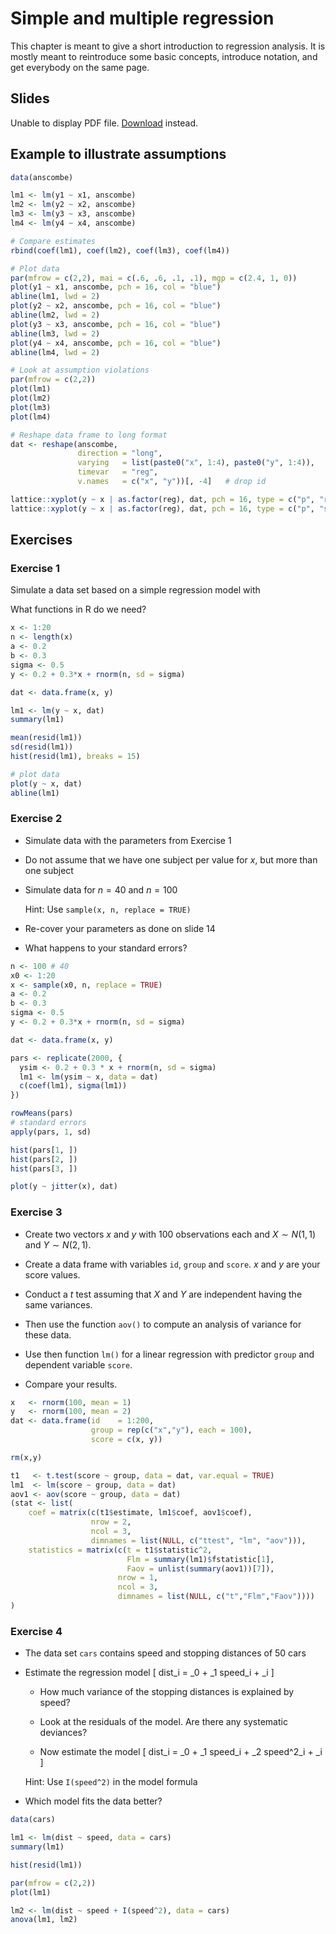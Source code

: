 # Simple and multiple regression

This chapter is meant to give a short introduction to regression analysis. It is
mostly meant to reintroduce some basic concepts, introduce notation, and get
everybody on the same page.

## Slides

```{=html}
<object data="slides/01_regression/01_regression.pdf" type="application/pdf" width="100%" height="500px">
  <p>
    Unable to display PDF file. <a href="slides/01_regression/01_regression.pdf">Download</a> instead.
  </p>
</object>
```


## Example to illustrate assumptions

```r

data(anscombe)

lm1 <- lm(y1 ~ x1, anscombe)
lm2 <- lm(y2 ~ x2, anscombe)
lm3 <- lm(y3 ~ x3, anscombe)
lm4 <- lm(y4 ~ x4, anscombe)

# Compare estimates
rbind(coef(lm1), coef(lm2), coef(lm3), coef(lm4))

# Plot data
par(mfrow = c(2,2), mai = c(.6, .6, .1, .1), mgp = c(2.4, 1, 0))
plot(y1 ~ x1, anscombe, pch = 16, col = "blue")
abline(lm1, lwd = 2)
plot(y2 ~ x2, anscombe, pch = 16, col = "blue")
abline(lm2, lwd = 2)
plot(y3 ~ x3, anscombe, pch = 16, col = "blue")
abline(lm3, lwd = 2)
plot(y4 ~ x4, anscombe, pch = 16, col = "blue")
abline(lm4, lwd = 2)

# Look at assumption violations
par(mfrow = c(2,2))
plot(lm1)
plot(lm2)
plot(lm3)
plot(lm4)

# Reshape data frame to long format
dat <- reshape(anscombe,
               direction = "long",
               varying   = list(paste0("x", 1:4), paste0("y", 1:4)),
               timevar   = "reg",
               v.names   = c("x", "y"))[, -4]   # drop id

lattice::xyplot(y ~ x | as.factor(reg), dat, pch = 16, type = c("p", "r"))
lattice::xyplot(y ~ x | as.factor(reg), dat, pch = 16, type = c("p", "smooth"))
```

## Exercises

### Exercise 1 {-}

Simulate a data set based on a simple regression model with

\begin{align*}
  \beta_0 & = 0.2\\
  \beta_1 & = 0.3\\
  \sigma & = 0.5\\
  x & \in [1, 20]~\text{in steps of 1}
\end{align*}

What functions in R do we need?

```r
x <- 1:20
n <- length(x)
a <- 0.2
b <- 0.3
sigma <- 0.5
y <- 0.2 + 0.3*x + rnorm(n, sd = sigma)

dat <- data.frame(x, y)

lm1 <- lm(y ~ x, dat)
summary(lm1)

mean(resid(lm1))
sd(resid(lm1))
hist(resid(lm1), breaks = 15)

# plot data
plot(y ~ x, dat)
abline(lm1)
```

### Exercise 2 {-}

* Simulate data with the parameters from Exercise 1

* Do not assume that we have one subject per value for $x$, but more than one
  subject

* Simulate data for $n = 40$ and $n = 100$

  Hint: Use `sample(x, n, replace = TRUE)`

* Re-cover your parameters as done on slide 14

* What happens to your standard errors?


```r
n <- 100 # 40
x0 <- 1:20
x <- sample(x0, n, replace = TRUE)
a <- 0.2
b <- 0.3
sigma <- 0.5
y <- 0.2 + 0.3*x + rnorm(n, sd = sigma)

dat <- data.frame(x, y)

pars <- replicate(2000, {
  ysim <- 0.2 + 0.3 * x + rnorm(n, sd = sigma)
  lm1 <- lm(ysim ~ x, data = dat)
  c(coef(lm1), sigma(lm1))
})

rowMeans(pars)
# standard errors
apply(pars, 1, sd)

hist(pars[1, ])
hist(pars[2, ])
hist(pars[3, ])

plot(y ~ jitter(x), dat)
```

### Exercise 3 {-}

* Create two vectors $x$ and $y$ with 100 observations each and $X \sim N(1,1)$
  and $Y \sim N(2,1)$.

* Create a data frame with variables `id`, `group` and `score`. $x$ and $y$ are
  your score values.

* Conduct a $t$ test assuming that $X$ and $Y$ are independent having the same
  variances.

* Then use the function `aov()` to compute an analysis of variance for these
  data.

* Use then function `lm()` for a linear regression with predictor `group` and
  dependent variable `score`.

* Compare your results.

```r
x   <- rnorm(100, mean = 1)
y   <- rnorm(100, mean = 2)
dat <- data.frame(id    = 1:200,
                  group = rep(c("x","y"), each = 100),
                  score = c(x, y))

rm(x,y)

t1   <- t.test(score ~ group, data = dat, var.equal = TRUE)
lm1  <- lm(score ~ group, data = dat)
aov1 <- aov(score ~ group, data = dat)
(stat <- list(
    coef = matrix(c(t1$estimate, lm1$coef, aov1$coef),
                  nrow = 2,
                  ncol = 3,
                  dimnames = list(NULL, c("ttest", "lm", "aov"))),
    statistics = matrix(c(t = t1$statistic^2,
                          Flm = summary(lm1)$fstatistic[1],
                          Faov = unlist(summary(aov1))[7]),
                        nrow = 1,
                        ncol = 3,
                        dimnames = list(NULL, c("t","Flm","Faov"))))
)
```

### Exercise 4 {-}

* The data set `cars` contains speed and stopping distances of 50 cars

* Estimate the regression model
  \[
    dist_i = \beta_0 + \beta_1 speed_i + \varepsilon_i
  \]

  - How much variance of the stopping distances is explained by speed?

  - Look at the residuals of the model. Are there any systematic deviances?
  
  - Now estimate the model
  \[
    dist_i = \beta_0 + \beta_1 speed_i + \beta_2 speed^2_i + \varepsilon_i
  \]

  Hint: Use `I(speed^2)` in the model formula
 
* Which model fits the data better?

```r
data(cars)

lm1 <- lm(dist ~ speed, data = cars)
summary(lm1)

hist(resid(lm1))

par(mfrow = c(2,2))
plot(lm1)

lm2 <- lm(dist ~ speed + I(speed^2), data = cars)
anova(lm1, lm2)
```

